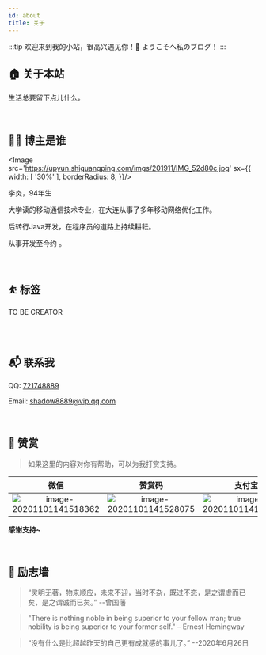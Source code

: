 ```yaml
---
id: about
title: 关于
---
```



:::tip
欢迎来到我的小站，很高兴遇见你！🤝
ようこそへ私のブログ！
:::

## 🏠 关于本站

生活总要留下点儿什么。

<br/>

## 👨‍💻 博主是谁
<Image src='https://upyun.shiguangping.com/imgs/201911/IMG_52d80c.jpg' sx={{
  width: [ '30%' ],
  borderRadius: 8,
}}/>

李炎，94年生

大学读的移动通信技术专业，在大连从事了多年移动网络优化工作。

后转行Java开发，在程序员的道路上持续耕耘。

从事开发至今约 <CodeDays /> 。

<br/>

## ⛹ 标签

<RightAngleBadge>TO BE CREATOR</RightAngleBadge>

<br/>
<br/>

## 📬 联系我

QQ: [721748889](http://wpa.qq.com/msgrd?v=3&uin=721748889&site=qq&menu=yes)

Email: [shadow8889@vip.qq.com](mailto://shadow8889@vip.qq.com)

<br/>

## 🍙 赞赏

>如果这里的内容对你有帮助，可以为我打赏支持。

|                             微信                             |                            赞赏码                            |                            支付宝                            |
| :----------------------------------------------------------: | :----------------------------------------------------------: | :----------------------------------------------------------: |
| ![image-20201101141518362](https://upyun.shiguangping.com//imgs/20201101141518.png) | ![image-20201101141528075](https://upyun.shiguangping.com//imgs/20201101141528.png) | ![image-20201101141539236](https://upyun.shiguangping.com//imgs/20201101141539.png) |







[//]: # (| 昵称     | 金额 | 备注     |)

[//]: # (| -------- | ---- | -------- |)

[//]: # (| 海阔天空 | ￥10 | 微信赞赏 |)

**感谢支持~**

<br/>

## 👊 励志墙

>“灵明无著，物来顺应，未来不迎，当时不杂，既过不恋，是之谓虚而已矣，是之谓诚而已矣。” --曾国藩

>"There is nothing noble in being superior to your fellow man; true nobility is being superior to your former self." – Ernest Hemingway

>“没有什么是比超越昨天的自己更有成就感的事儿了。” --2020年6月26日